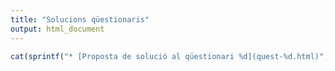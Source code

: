 ```yaml
---
title: "Solucions qüestionaris"
output: html_document
---
```



```r
cat(sprintf("* [Proposta de solució al qüestionari %d](quest-%d.html)", 2:5, 2:5), sep = "\n")
```

